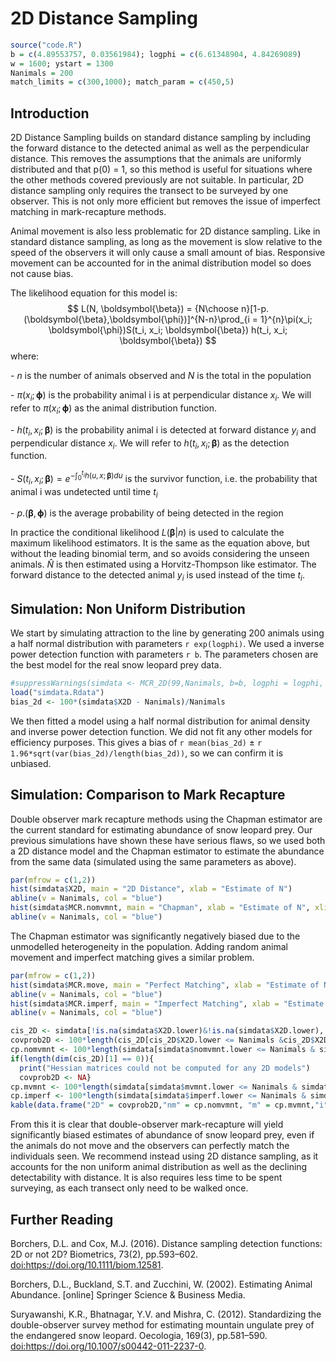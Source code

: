 # 2D Distance Sampling

```r
source("code.R")
b = c(4.89553757, 0.03561984); logphi = c(6.61348904, 4.84269089)
w = 1600; ystart = 1300
Nanimals = 200
match_limits = c(300,1000); match_param = c(450,5)
```

## Introduction

2D Distance Sampling builds on standard distance sampling by including the forward distance to the detected animal as well as the perpendicular distance. This removes the assumptions that the animals are uniformly distributed and that p(0) = 1, so this method is useful for situations where the other methods covered previously are not suitable. In particular, 2D distance sampling only requires the transect to be surveyed by one observer. This is not only more efficient but removes the issue of imperfect matching in mark-recapture methods.

Animal movement is also less problematic for 2D distance sampling. Like in standard distance sampling, as long as the movement is slow relative to the speed of the observers it will only cause a small amount of bias. Responsive movement can be accounted for in the animal distribution model so does not cause bias.

The likelihood equation for this model is: $$
L(N, \boldsymbol{\beta}) = {N\choose n}[1-p.(\boldsymbol{\beta},\boldsymbol{\phi})]^{N-n}\prod_{i = 1}^{n}\pi(x_i; \boldsymbol{\phi})S(t_i, x_i; \boldsymbol{\beta}) h(t_i, x_i; \boldsymbol{\beta}) 
$$ where:

\- $n$ is the number of animals observed and $N$ is the total in the population

\- $\pi(x_i; \boldsymbol{\phi})$ is the probability animal i is at perpendicular distance $x_i$. We will refer to $\pi(x_i; \boldsymbol{\phi})$ as the animal distribution function.

\- $h(t_i, x_i; \boldsymbol{\beta})$ is the probability animal i is detected at forward distance $y_i$ and perpendicular distance $x_i$. We will refer to $h(t_i, x_i; \boldsymbol{\beta})$ as the detection function.

\- $S(t_i, x_i; \boldsymbol{\beta}) = e^{-\int_{0}^{t_i}h(u,x;\boldsymbol{\beta})du}$ is the survivor function, i.e. the probability that animal i was undetected until time $t_i$

\- $p.(\boldsymbol{\beta},\boldsymbol{\phi})$ is the average probability of being detected in the region

In practice the conditional likelihood $L(\boldsymbol{\beta}|n)$ is used to calculate the maximum likelihood estimators. It is the same as the equation above, but without the leading binomial term, and so avoids considering the unseen animals. $\hat N$ is then estimated using a Horvitz-Thompson like estimator. The forward distance to the detected animal $y_i$ is used instead of the time $t_i$.

## Simulation: Non Uniform Distribution

We start by simulating attraction to the line by generating 200 animals using a half normal distribution with parameters `r exp(logphi)`. We used a inverse power detection function with parameters `r b`. The parameters chosen are the best model for the real snow leopard prey data.

```r
#suppressWarnings(simdata <- MCR_2D(99,Nanimals, b=b, logphi = logphi, w= w, ystart = ystart, match_limits = match_limits, match_param = match_param))
load("simdata.Rdata")
bias_2d <- 100*(simdata$X2D - Nanimals)/Nanimals
```

We then fitted a model using a half normal distribution for animal density and inverse power detection function. We did not fit any other models for efficiency purposes. This gives a bias of `r mean(bias_2d)` $\pm$ `r 1.96*sqrt(var(bias_2d)/length(bias_2d))`, so we can confirm it is unbiased.

## Simulation: Comparison to Mark Recapture

Double observer mark recapture methods using the Chapman estimator are the current standard for estimating abundance of snow leopard prey. Our previous simulations have shown these have serious flaws, so we used both a 2D distance model and the Chapman estimator to estimate the abundance from the same data (simulated using the same parameters as above).

```r
par(mfrow = c(1,2))
hist(simdata$X2D, main = "2D Distance", xlab = "Estimate of N")
abline(v = Nanimals, col = "blue")
hist(simdata$MCR.nomvmnt, main = "Chapman", xlab = "Estimate of N", xlim = c(min(simdata$MCR.nomvmnt),max(c(max(simdata$MCR.nomvmnt),Nanimals))))
abline(v = Nanimals, col = "blue")
```

The Chapman estimator was significantly negatively biased due to the unmodelled heterogeneity in the population. Adding random animal movement and imperfect matching gives a similar problem.

```r
par(mfrow = c(1,2))
hist(simdata$MCR.move, main = "Perfect Matching", xlab = "Estimate of N", xlim = c(min(simdata$MCR.move),max(c(max(simdata$MCR.move)+10,Nanimals))))
abline(v = Nanimals, col = "blue")
hist(simdata$MCR.imperf, main = "Imperfect Matching", xlab = "Estimate of N", xlim = c(min(simdata$MCR.imperf), max(c(max(simdata$MCR.imperf)+10,Nanimals))))
abline(v = Nanimals, col = "blue")
```

```r
cis_2D <- simdata[!is.na(simdata$X2D.lower)&!is.na(simdata$X2D.lower), 2:3]
covprob2D <- 100*length(cis_2D[cis_2D$X2D.lower <= Nanimals &cis_2D$X2D.upper >= Nanimals])/length(cis_2D)
cp.nomvmnt <- 100*length(simdata[simdata$nomvmnt.lower <= Nanimals & simdata$nomvmnt.upper >= Nanimals])/length(simdata$MCR.nomvmnt)
if(length(dim(cis_2D)[1] == 0)){
  print("Hessian matrices could not be computed for any 2D models")
  covprob2D <- NA}
cp.mvmnt <- 100*length(simdata[simdata$mvmnt.lower <= Nanimals & simdata$mvmnt.upper >= Nanimals,])/length(simdata$MCR.move)
cp.imperf <- 100*length(simdata[simdata$imperf.lower <= Nanimals & simdata$nimperf.upper >= Nanimals,])/length(simdata$MCR.imperf)
kable(data.frame("2D" = covprob2D,"nm" = cp.nomvmnt, "m" = cp.mvmnt,"i" = cp.imperf), col.names = c("2D", "Chapman without movement", "Chapman with movement", "Chapman with imperfect matching"), caption = "Coverage Probabilities")
```

From this it is clear that double-observer mark-recapture will yield significantly biased estimates of abundance of snow leopard prey, even if the animals do not move and the observers can perfectly match the individuals seen. We recommend instead using 2D distance sampling, as it accounts for the non uniform animal distribution as well as the declining detectability with distance. It is also requires less time to be spent surveying, as each transect only need to be walked once.




## Further Reading

Borchers, D.L. and Cox, M.J. (2016). Distance sampling detection functions: 2D or not 2D? Biometrics, 73(2), pp.593--602. <doi:https://doi.org/10.1111/biom.12581>.

Borchers, D.L., Buckland, S.T. and Zucchini, W. (2002). Estimating Animal Abundance. [online] Springer Science & Business Media.

Suryawanshi, K.R., Bhatnagar, Y.V. and Mishra, C. (2012). Standardizing the double-observer survey method for estimating mountain ungulate prey of the endangered snow leopard. Oecologia, 169(3), pp.581--590. <doi:https://doi.org/10.1007/s00442-011-2237-0>.
